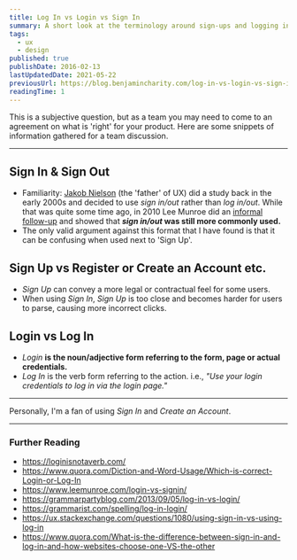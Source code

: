 ```yaml
---
title: Log In vs Login vs Sign In
summary: A short look at the terminology around sign-ups and logging in and the basic arguments for each.
tags:
  - ux
  - design
published: true
publishDate: 2016-02-13
lastUpdatedDate: 2021-05-22
previousUrl: https://blog.benjamincharity.com/log-in-vs-login-vs-sign-in/
readingTime: 1
---
```


This is a subjective question, but as a team you may need to come to an agreement on what is 'right' for your
product. Here are some snippets of information gathered for a team discussion.

---

## Sign In & Sign Out

- Familiarity: [Jakob Nielson][nielson] (the 'father' of UX) did a study back in the early 2000s and decided to use
  _sign in/out_ rather than _log in/out_. While that was quite some time ago, in 2010 Lee Munroe did an [informal
  follow-up][monroe] and showed that **_sign in/out_ was still more commonly used.**
- The only valid argument against this format that I have found is that it can be confusing when used next to 'Sign Up'.

## Sign Up vs Register or Create an Account etc.

- _Sign Up_ can convey a more legal or contractual feel for some users.
- When using _Sign In_, _Sign Up_ is too close and becomes harder for users to parse, causing more incorrect clicks.

## Login vs Log In

- _Login_ **is the noun/adjective form referring to the form, page or actual credentials.**
- _Log In_ is the verb form referring to the action. i.e., _"Use your login credentials to log in via the login page."_

---

Personally, I'm a fan of using _Sign In_ and _Create an Account_.

---

### Further Reading

- https://loginisnotaverb.com/
- https://www.quora.com/Diction-and-Word-Usage/Which-is-correct-Login-or-Log-In
- https://www.leemunroe.com/login-vs-signin/
- https://grammarpartyblog.com/2013/09/05/log-in-vs-login/
- https://grammarist.com/spelling/log-in-login/
- https://ux.stackexchange.com/questions/1080/using-sign-in-vs-using-log-in
- https://www.quora.com/What-is-the-difference-between-sign-in-and-log-in-and-how-websites-choose-one-VS-the-other

[nielson]: https://www.nngroup.com
[monroe]: https://www.leemunroe.com/login-vs-signin/
